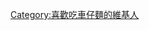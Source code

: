 {{Userbox
|border-s=1
|border-c=#dd991c
|id-s=10
|id-c=white
|id-fc=black
|id=[[File:Hong Kong Style Cart Noodle.JPG|60px]]
|info-s=9
|info-c=white
|info-fc=#663300
|info=這個用戶喜歡吃香港特色食品——'''[[車仔麵|<span style="color:#663300;">車仔麵</span>]]'''。
}}
[[Category:喜歡吃車仔麵的維基人]]